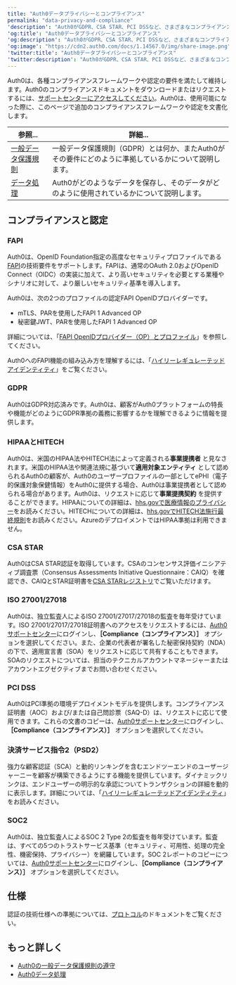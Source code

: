 ```yaml
---
title: "Auth0データプライバシーとコンプライアンス"
permalink: "data-privacy-and-compliance"
'description': "Auth0がGDPR、CSA STAR、PCI DSSなど、さまざまなコンプライアンスフレームワークと認定の要件を満たし維持する方法について説明します。"
'og:title': "Auth0データプライバシーとコンプライアンス"
'og:description': "Auth0がGDPR、CSA STAR、PCI DSSなど、さまざまなコンプライアンスフレームワークと認定の要件を満たし維持する方法について説明します。"
'og:image': "https://cdn2.auth0.com/docs/1.14567.0/img/share-image.png"
'twitter:title': "Auth0データプライバシーとコンプライアンス"
'twitter:description': "Auth0がGDPR、CSA STAR、PCI DSSなど、さまざまなコンプライアンスフレームワークと認定の要件を満たし維持する方法について説明します。"
---
```


Auth0は、各種コンプライアンスフレームワークや認定の要件を満たして維持します。Auth0のコンプライアンスドキュメントをダウンロードまたはリクエストするには、[サポートセンターにアクセスしてください](https://support.auth0.com/compliance)。Auth0は、使用可能になった際に、このページで追加のコンプライアンスフレームワークや認定を文書化します。

<table class="table"><thead>
<tr>
<th><strong>参照...</strong></th>
<th><strong>詳細...</strong></th>
</tr>
</thead>
<tbody>
<tr>
<td><a href="/ja-jp/compliance/gdpr">一般データ保護規則</a></td>
<td>一般データ保護規則（GDPR）とは何か、またAuth0がその要件にどのように準拠しているかについて説明します。</td>
</tr>
<tr>
<td><a href="/ja-jp/compliance/data-processing">データ処理</a></td>
<td>Auth0がどのようなデータを保存し、そのデータがどのように使用されているかについて説明します。</td>
</tr>
</tbody>
</table>

## コンプライアンスと認定

### FAPI

Auth0は、<Tooltip data-tooltip-id="react-containers-DefinitionTooltip-0" href="/ja-jp/glossary?term=openid" tip="OpenID: アプリケーションがログイン情報を収集および保存することなくにユーザーのIDを検証できるようにする認証用のオープン標準。" cta="用語集の表示">OpenID</Tooltip> Foundation指定の高度なセキュリティプロファイルである[FAPI](https://openid.net/wg/fapi/)の技術要件をサポートします。FAPIは、通常の<Tooltip data-tooltip-id="react-containers-DefinitionTooltip-1" href="/ja-jp/glossary?term=oath2" tip="OAuth 2.0: 認可プロトコルとワークフローを定義する認可フレームワーク。" cta="用語集の表示">OAuth 2.0</Tooltip>およびOpenID Connect（OIDC）の実装に加えて、より高いセキュリティを必要とする業種やシナリオに対して、より厳しいセキュリティ基準を導入します。

Auth0は、次の2つのプロファイルの認定FAPI OpenIDプロバイダーです。

* mTLS、PARを使用したFAPI 1 Advanced OP
* 秘密鍵<Tooltip data-tooltip-id="react-containers-DefinitionTooltip-3" href="/ja-jp/glossary?term=json-web-token" tip="JSON Web Token（JWT）: 二者間のクレームを安全に表現するために使用される標準IDトークン形式（および多くの場合、アクセストークン形式）。" cta="用語集の表示">JWT</Tooltip>、PARを使用したFAPI 1 Advanced OP

詳細については、「[FAPI OpenIDプロバイダー（OP）とプロファイル](https://openid.net/certification/#FAPI-OP-P)」を参照してください。

Auth0へのFAPI機能の組み込み方を理解するには、「[ハイリーレギュレーテッドアイデンティティ](/ja-jp/secure/highly-regulated-identity)」をご覧ください。

### GDPR

Auth0はGDPR対応済みです。Auth0は、顧客がAuth0プラットフォームの特長や機能がどのようにGDPR準拠の義務に影響するかを理解できるように情報を提供します。

### HIPAAとHITECH

Auth0は、米国のHIPAA法やHITECH法によって定義される**事業提携者** と見なされます。米国のHIPAA法や関連法規に基づいて**適用対象エンティティ** として認められるAuth0の顧客が、Auth0のユーザープロファイルの一部としてePHI（電子的保護対象保健情報）をAuth0に提供する場合、Auth0は事業提携者として認められる場合があります。Auth0は、リクエストに応じて**事業提携契約** を提供することができます。HIPAAについての詳細は、[hhs.govで医療情報のプライバシー](https://www.hhs.gov/hipaa/index.html)をお読みください。HITECHについての詳細は、[hhs.govでHITECH法施行最終規則](https://www.hhs.gov/hipaa/for-professionals/special-topics/HITECH-act-enforcement-interim-final-rule/index.html)をお読みください。AzureのデプロイメントではHIPAA準拠は利用できません。

### CSA STAR

Auth0はCSA STAR認証を取得しています。CSAのコンセンサス評価イニシアティブ調査票（Consensus Assessments Initiative Questionnaire：CAIQ）を確認でき、CAIQとSTAR証明書を[CSA STARレジストリ](https://cloudsecurityalliance.org/star/registry/auth0/)でご覧いただけます。

### ISO 27001/27018

Auth0は、独立監査人によるISO 27001/27017/27018の監査を毎年受けています。ISO 27001/27017/27018証明書へのアクセスをリクエストするには、[Auth0サポートセンター](http://support.auth0.com)にログインし、**［Compliance（コンプライアンス）］** オプションを選択してください。また、企業の代表者が署名した秘密保持契約（NDA）の下で、適用宣言書（SOA）をリクエストに応じて共有することもできます。SOAのリクエストについては、担当のテクニカルアカウントマネージャーまたはアカウントエグゼクティブまでお問い合わせください。

### PCI DSS

Auth0はPCI準拠の環境デプロイメントモデルを提供します。コンプライアンス証明書（AOC）および/または自己問診票（SAQ-D）は、リクエストに応じて使用できます。これらの文書のコピーは、[Auth0サポートセンター](http://support.auth0.com)にログインし、**［Compliance（コンプライアンス）］** オプションを選択してください。

### 決済サービス指令2（PSD2）

強力な顧客認証（SCA）と動的リンキングを含むエンドツーエンドのユーザージャーニーを顧客が構築できるようにする機能を提供しています。ダイナミックリンクは、エンドユーザーの明示的な承認についてトランザクションの詳細を動的に表示します。詳細については、「[ハイリーレギュレーテッドアイデンティティ](/ja-jp/secure/highly-regulated-identity)」をお読みください。

### SOC2

Auth0は、独立監査人によるSOC 2 Type 2の監査を毎年受けています。監査は、すべての5つのトラストサービス基準（セキュリティ、可用性、処理の完全性、機密保持、プライバシー）を網羅しています。SOC 2レポートのコピーについては、[Auth0サポートセンター](http://support.auth0.com)にログインし、**［Compliance（コンプライアンス）］** オプションを選択してください。

## 仕様

認証の技術仕様への準拠については、[プロトコル](/ja-jp/authenticate/protocols)のドキュメントをご覧ください。

## もっと詳しく

* [Auth0の一般データ保護規則の遵守](/ja-jp/secure/data-privacy-and-compliance/gdpr)
* [Auth0データ処理](/ja-jp/secure/data-privacy-and-compliance/data-processing)
